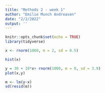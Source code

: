 ```yaml
---
title: "Methods 2 - week 1"
author: "Emilie Munch Andreasen"
date: "2/2/2022"
output: ''
---
```


```r
knitr::opts_chunk$set(echo = TRUE)
library(tidyverse)
```

```r
x <- rnorm(1000, m = 2, sd = 0.5)

hist(x)

y = 30 + 10*x+ rnorm(1000, m = 0, sd = 3.9)
plot(x,y)
```

```r
m <- lm(y~x)
sd(resid(m))
```

